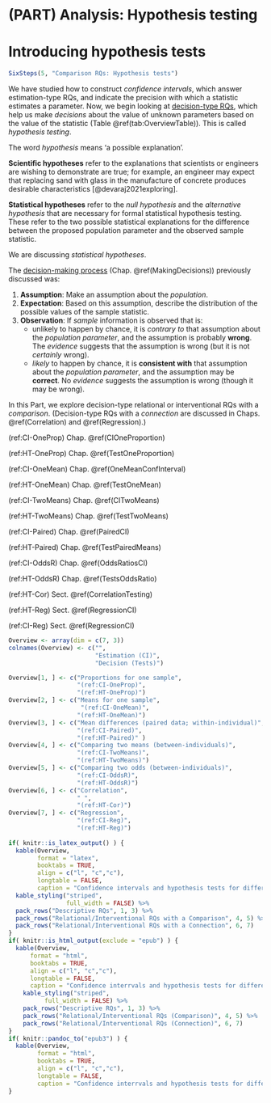 # (PART) Analysis: Hypothesis testing {-}


# Introducing hypothesis tests {#HTIntro}


```r
SixSteps(5, "Comparison RQs: Hypothesis tests")
```

We have studied how to construct *confidence intervals*, which answer estimation-type RQs, and indicate the precision with which a statistic estimates a parameter.
Now, we begin looking at [decision-type RQs](#TwoApproachesHT), which help us make *decisions* about the value of unknown parameters based on the value of the statistic (Table \@ref(tab:OverviewTable)).
This is called *hypothesis testing*.


::: {.tipBox .tip data-latex="{iconmonstr-info-6-240.png}"}
The word *hypothesis* means 'a possible explanation'.\smallskip

**Scientific hypotheses** refer to the explanations that scientists or engineers are wishing to demonstrate are true; for example, an engineer may expect that replacing sand with glass in the manufacture of concrete produces desirable characteristics [@devaraj2021exploring].\smallskip

**Statistical hypotheses** refer to the *null hypothesis* and the *alternative hypothesis* that are necessary for formal statistical hypothesis testing.
These refer to the two possible statistical explanations for the difference between the proposed population parameter and the observed sample statistic.\smallskip

We are discussing *statistical hypotheses*.
:::


The [decision-making process](#DecisionMaking) (Chap. \@ref(MakingDecisions)) previously discussed was:

1. **Assumption**: Make an assumption about the *population*.
2. **Expectation**: Based on this assumption, describe the distribution of the possible values of the sample statistic.
3. **Observation**:
   If *sample* information is observed that is:
    - unlikely to happen by chance, it is *contrary to* that assumption about the *population parameter*, and the assumption is probably **wrong**.
			The *evidence* suggests that the assumption is wrong (but it is not *certainly* wrong).
    - *likely* to happen by chance, it is **consistent with** that assumption about the *population parameter*, and the assumption may be **correct**.
			No *evidence* suggests the assumption is wrong (though it may be wrong).

In this Part, we explore decision-type relational or interventional RQs with a *comparison*.
(Decision-type RQs with a *connection* are discussed in Chaps. \@ref(Correlation) and \@ref(Regression).)


(ref:CI-OneProp) Chap. \@ref(CIOneProportion)

(ref:HT-OneProp) Chap. \@ref(TestOneProportion)

(ref:CI-OneMean) Chap. \@ref(OneMeanConfInterval)

(ref:HT-OneMean) Chap. \@ref(TestOneMean)

(ref:CI-TwoMeans) Chap. \@ref(CITwoMeans)

(ref:HT-TwoMeans) Chap. \@ref(TestTwoMeans)

(ref:CI-Paired) Chap. \@ref(PairedCI)

(ref:HT-Paired) Chap. \@ref(TestPairedMeans)

(ref:CI-OddsR) Chap. \@ref(OddsRatiosCI)

(ref:HT-OddsR) Chap. \@ref(TestsOddsRatio)


(ref:HT-Cor) Sect. \@ref(CorrelationTesting)

(ref:HT-Reg) Sect. \@ref(RegressionCI)

(ref:CI-Reg) Sect. \@ref(RegressionCI)

```r
Overview <- array(dim = c(7, 3))
colnames(Overview) <- c("",
                        "Estimation (CI)",
                        "Decision (Tests)")

Overview[1, ] <- c("Proportions for one sample",
                   "(ref:CI-OneProp)",
                   "(ref:HT-OneProp)")
Overview[2, ] <- c("Means for one sample",
                    "(ref:CI-OneMean)",
                   "(ref:HT-OneMean)")
Overview[3, ] <- c("Mean differences (paired data; within-individual)",
                   "(ref:CI-Paired)",
                   "(ref:HT-Paired)" )
Overview[4, ] <- c("Comparing two means (between-individuals)",
                   "(ref:CI-TwoMeans)",
                   "(ref:HT-TwoMeans)")
Overview[5, ] <- c("Comparing two odds (between-individuals)", 
                   "(ref:CI-OddsR)",
                   "(ref:HT-OddsR)")
Overview[6, ] <- c("Correlation", 
                   " ",
                   "(ref:HT-Cor)")
Overview[7, ] <- c("Regression", 
                   "(ref:CI-Reg)",
                   "(ref:HT-Reg)")
  
if( knitr::is_latex_output() ) {
  kable(Overview,
        format = "latex",
        booktabs = TRUE,
        align = c("l", "c","c"),
        longtable = FALSE,
        caption = "Confidence intervals and hypothesis tests for different situations") %>%
  kable_styling("striped", 
                full_width = FALSE) %>%
  pack_rows("Descriptive RQs", 1, 3) %>%
  pack_rows("Relational/Interventional RQs with a Comparison", 4, 5) %>%
  pack_rows("Relational/Interventional RQs with a Connection", 6, 7)
}
if( knitr::is_html_output(exclude = "epub") ) {
  kable(Overview,
      format = "html",
      booktabs = TRUE,
      align = c("l", "c","c"),
      longtable = FALSE,
      caption = "Confidence interrvals and hypothesis tests for different situations") %>%
    kable_styling("striped", 
		  full_width = FALSE) %>%
    pack_rows("Descriptive RQs", 1, 3) %>%
    pack_rows("Relational/Interventional RQs (Comparison)", 4, 5) %>%
    pack_rows("Relational/Interventional RQs (Connection)", 6, 7)
}
if( knitr::pandoc_to("epub3") ) {
  kable(Overview,
        format = "html",
        booktabs = TRUE,
        align = c("l", "c","c"),
        longtable = FALSE,
        caption = "Confidence interrvals and hypothesis tests for different situations") 
}

```



